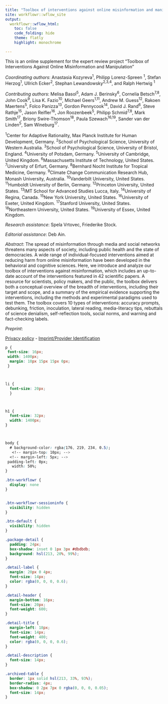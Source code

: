 ```yaml
---
title: "Toolbox of interventions against online misinformation and manipulation"
site: workflowr::wflow_site
output:
  workflowr::wflow_html:
    toc: false
    code_folding: hide
    theme: flatly
    highlight: monochrome

---
```



This is an online supplement for the expert review project "Toolbox of Interventions Against Online Misinformation and Manipulation"

_Coordinating authors_: 
Anastasia Kozyreva<sup>1</sup>, Philipp Lorenz-Spreen <sup>1</sup>, Stefan Herzog<sup>1</sup>, Ullrich Ecker<sup>2</sup>, Stephan Lewandowsky<sup>2,3,4</sup>, and Ralph Hertwig <sup>1</sup>


_Contributing authors_: Melisa Basol<sup>5</sup>, Adam J. Berinsky<sup>6</sup>, Cornelia Betsch<sup>7,8</sup>, John Cook<sup>9</sup>, Lisa K. Fazio<sup>10</sup>, Michael Geers<sup>1,11</sup>, Andrew M. Guess<sup>12</sup>, Rakoen Maertens<sup>5</sup>, Folco Panizza<sup>13</sup>, Gordon Pennycook<sup>14</sup>, David J. Rand<sup>6</sup>, Steve Rathje<sup>15</sup>, Jason Reifler<sup>16</sup>, Jon Roozenbeek<sup>5</sup>, Philipp Schmid<sup>7,8</sup>, Mark Smith<sup>17</sup>, Briony Swire-Thomson<sup>18</sup>, Paula Szewach<sup>16,19</sup>, Sander van der Linden<sup>5</sup>, Sam Wineburg<sup>17</sup>.

<sup>1</sup>Center for Adaptive Rationality, Max Planck Institute for Human Development, Germany.
<sup>2</sup>School of Psychological Science, University of Western Australia.
<sup>3</sup>School of Psychological Science, University of Bristol, England.
<sup>4</sup>University of Potsdam, Germany.
<sup>5</sup>University of Cambridge, United Kingdom.
<sup>6</sup>Massachusetts Institute of Technology, United States.
<sup>7</sup>University of Erfurt, Germany.
<sup>8</sup>Bernhard Nocht Institute for Tropical Medicine, Germany.
<sup>9</sup>Climate Change Communication Research Hub, Monash University, Australia.
<sup>10</sup>Vanderbilt University, United States.
<sup>11</sup>Humboldt University of Berlin, Germany.
<sup>12</sup>Princeton University, United States.
<sup>13</sup>IMT School for Advanced Studies Lucca, Italy.
<sup>14</sup>University of Regina, Canada.
<sup>15</sup>New York University, United States.
<sup>16</sup>University of Exeter, United Kingdom.
<sup>17</sup>Stanford University, United States.
<sup>18</sup>Northeastern University, United States.
<sup>19</sup>University of Essex, United Kingdom.


_Research assistance_: Spela Vrtovec, Friederike Stock.

_Editorial assistance_: Deb Ain.

_Abstract_: The spread of misinformation through media and social networks threatens many aspects of society, including public health and the state of democracies. A wide range of individual-focused interventions aimed at reducing harm from online misinformation have been developed in the behavioral and cognitive sciences. Here, we introduce and analyze our toolbox of interventions against misinformation, which includes an up-to-date account of the interventions featured in 42 scientific papers. A resource for scientists, policy makers, and the public, the toolbox delivers both a conceptual overview of the breadth of interventions, including their target and scope, and a summary of the empirical evidence supporting the interventions, including the methods and experimental paradigms used to test them. The toolbox covers 10 types of interventions: accuracy prompts, debunking, friction, inoculation, lateral reading, media-literacy tips, rebuttals of science denialism, self-reflection tools, social norms, and warning and fact-checking labels.

_Preprint_:

[Privacy policy](https://ai_society.mpib.dev/intervention_toolbox/privacy.html) - [Imprint/Provider Identification](https://ai_society.mpib.dev/intervention_toolbox/terms.html)

```css

p {
 font-size: 16px;
 width: 1400px;
  margin: 10px 15px 15px 0px;
 }



li {
  font-size: 20px;
  }



h1 {
  font-size: 32px;
  width: 1400px;
}



body {
  # background-color: rgba(176, 219, 234, 0.5);
   <!-- margin-top: 10px; -->
  <!-- margin-left: 5px; -->
 padding-left: 0px;
   width: 50%;
}

.btn-workflowr {
  display: none
}


.btn-workflowr-sessioninfo {
  visibility: hidden
}

.btn-default {
  visibility: hidden
}

.package-detail {
  padding: 24px;
  box-shadow: inset 0 1px 3px #dbdbdb;
  background: hsl(213, 20%, 99%);
}

.detail-label {
  margin: 20px 0 4px;  
  font-size: 14px;
  color: rgba(0, 0, 0, 0.6);
}

.detail-header {
  margin-bottom: 16px;
  font-size: 20px;
  font-weight: 600;
}

.detail-title {
  margin-left: 18px;
  font-size: 14px;
  font-weight: 400;
  color: rgba(0, 0, 0, 0.6);
}

.detail-description {
  font-size: 14px;
}

.archived-table {
  border: 1px solid hsl(213, 33%, 93%);
  border-radius: 4px;
  box-shadow: 0 2px 7px 0 rgba(0, 0, 0, 0.05);
  font-size: 14px;
}


```



